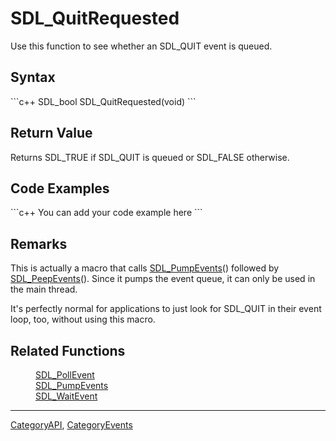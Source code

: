 
= SDL_QuitRequested =
Use this function to see whether an SDL_QUIT event is queued.


== Syntax ==
```c++
SDL_bool SDL_QuitRequested(void)
```

== Return Value ==
Returns SDL_TRUE if SDL_QUIT is queued or SDL_FALSE otherwise.

== Code Examples ==
```c++
You can add your code example here
```

== Remarks ==
This is actually a macro that calls [[SDL_PumpEvents]]() followed by [[SDL_PeepEvents]](). Since it pumps the event queue, it can only be used in the main thread.

It's perfectly normal for applications to just look for SDL_QUIT in their event loop, too, without using this macro.

== Related Functions ==
:[[SDL_PollEvent]]
:[[SDL_PumpEvents]]
:[[SDL_WaitEvent]]

----
[[CategoryAPI]], [[CategoryEvents]]
